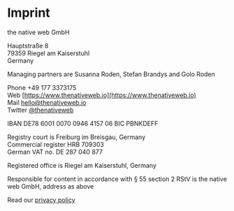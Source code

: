 # Imprint

the native web GmbH

Hauptstraße 8<br />
79359 Riegel am Kaiserstuhl<br />
Germany

Managing partners are Susanna Roden, Stefan Brandys and Golo Roden

Phone +49 177 3373175<br />
Web [https://www.thenativeweb.io](https://www.thenativeweb.io)<br />
Mail [hello@thenativeweb.io](mailto:hello@thenativeweb.io)<br />
Twitter [@thenativeweb](https://twitter.com/thenativeweb)

IBAN DE78 6001 0070 0946 4157 06
BIC PBNKDEFF

Registry court is Freiburg im Breisgau, Germany<br />
Commercial register HRB 709303<br />
German VAT no. DE 287 040 877

Registered office is Riegel am Kaiserstuhl, Germany

Responsible for content in accordance with § 55 section 2 RStV is the native web GmbH, address as above

Read our [privacy policy](https://www.thenativeweb.io/privacy)

